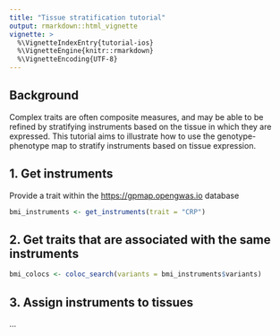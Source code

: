 ```yaml
---
title: "Tissue stratification tutorial"
output: rmarkdown::html_vignette
vignette: >
  %\VignetteIndexEntry{tutorial-ios}
  %\VignetteEngine{knitr::rmarkdown}
  %\VignetteEncoding{UTF-8}
---
```


## Background

Complex traits are often composite measures, and may be able to be refined by stratifying instruments based on the tissue in which they are expressed. This tutorial aims to illustrate how to use the genotype-phenotype map to stratify instruments based on tissue expression.

## 1. Get instruments

Provide a trait within the [https://gpmap.opengwas.io](https://gpmap.opengwas.io) database

```r
bmi_instruments <- get_instruments(trait = "CRP")
```

## 2. Get traits that are associated with the same instruments

```r
bmi_colocs <- coloc_search(variants = bmi_instruments$variants)
```

## 3. Assign instruments to tissues

...

